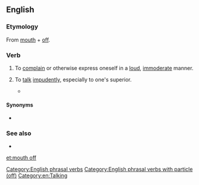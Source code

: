 ==English==

===Etymology===
From [[mouth]] + [[off]].

===Verb===
{{en-verb|head=[[to]] [[mouth]] [[off]]|mouths off|mouthing off|mouthed off}}

# {{label|en|intransitive|idiomatic}} To [[complain]] or otherwise express oneself in a [[loud]], [[immoderate]] manner.
# {{label|en|intransitive|idiomatic}} To [[talk]] [[impudent]]ly, especially to one's superior.
#* {{quote-video
|year=2008
|people=Herbert
|title=Family Guy
|episode=Play It Again, Brian
|passage=And don't you '''mouth off''' to me, or I'm gonna slap you right in your penis.}}

====Synonyms====
* {{l|en|shoot one's mouth off}}

===See also===
* {{l|en|loudmouth}}

[[Category:English phrasal verbs]]
[[Category:English phrasal verbs with particle (off)]]
[[Category:en:Talking]]

[[et:mouth off]]